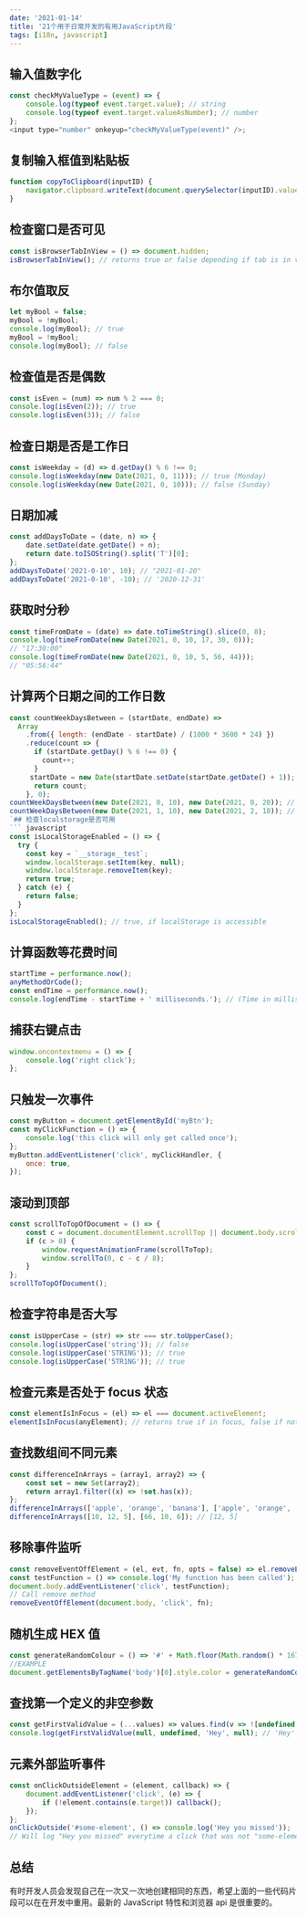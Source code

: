 ```yaml
---
date: '2021-01-14'
title: '21个用于日常开发的有用JavaScript片段'
tags: [i18n, javascript]
---
```


## 输入值数字化

```javascript
const checkMyValueType = (event) => {
	console.log(typeof event.target.value); // string
	console.log(typeof event.target.valueAsNumber); // number
};
<input type="number" onkeyup="checkMyValueType(event)" />;
```

## 复制输入框值到粘贴板

```javascript
function copyToClipboard(inputID) {
	navigator.clipboard.writeText(document.querySelector(inputID).value);
}
```

## 检查窗口是否可见

```javascript
const isBrowserTabInView = () => document.hidden;
isBrowserTabInView(); // returns true or false depending if tab is in view / focus
```

## 布尔值取反

```javascript
let myBool = false;
myBool = !myBool;
console.log(myBool); // true
myBool = !myBool;
console.log(myBool); // false
```

## 检查值是否是偶数

```javascript
const isEven = (num) => num % 2 === 0;
console.log(isEven(2)); // true
console.log(isEven(3)); // false
```

## 检查日期是否是工作日

```javascript
const isWeekday = (d) => d.getDay() % 6 !== 0;
console.log(isWeekday(new Date(2021, 0, 11))); // true (Monday)
console.log(isWeekday(new Date(2021, 0, 10))); // false (Sunday)
```

## 日期加减

```javascript
const addDaysToDate = (date, n) => {
	date.setDate(date.getDate() + n);
	return date.toISOString().split('T')[0];
};
addDaysToDate('2021-0-10', 10); // "2021-01-20"
addDaysToDate('2021-0-10', -10); // '2020-12-31'
```

## 获取时分秒

```javascript
const timeFromDate = (date) => date.toTimeString().slice(0, 8);
console.log(timeFromDate(new Date(2021, 0, 10, 17, 30, 0)));
// "17:30:00"
console.log(timeFromDate(new Date(2021, 0, 10, 5, 56, 44)));
// "05:56:44"
```

## 计算两个日期之间的工作日数

````javascript
const countWeekDaysBetween = (startDate, endDate) =>
  Array
    .from({ length: (endDate - startDate) / (1000 * 3600 * 24) })
    .reduce(count => {
      if (startDate.getDay() % 6 !== 0) {
        count++;
      }
     startDate = new Date(startDate.setDate(startDate.getDate() + 1));
      return count;
    }, 0);
countWeekDaysBetween(new Date(2021, 0, 10), new Date(2021, 0, 20)); // 7
countWeekDaysBetween(new Date(2021, 1, 10), new Date(2021, 2, 18)); // 26
`## 检查localstorage是否可用
``` javascript
const isLocalStorageEnabled = () => {
  try {
    const key = `__storage__test`;
    window.localStorage.setItem(key, null);
    window.localStorage.removeItem(key);
    return true;
  } catch (e) {
    return false;
  }
};
isLocalStorageEnabled(); // true, if localStorage is accessible
````

## 计算函数等花费时间

```javascript
startTime = performance.now();
anyMethodOrCode();
const endTime = performance.now();
console.log(endTime - startTime + ' milliseconds.'); // (Time in milliseconds)
```

## 捕获右键点击

```javascript
window.oncontextmenu = () => {
	console.log('right click');
};
```

## 只触发一次事件

```javascript
const myButton = document.getElementById('myBtn');
const myClickFunction = () => {
	console.log('this click will only get called once');
};
myButton.addEventListener('click', myClickHandler, {
	once: true,
});
```

## 滚动到顶部

```javascript
const scrollToTopOfDocument = () => {
	const c = document.documentElement.scrollTop || document.body.scrollTop;
	if (c > 0) {
		window.requestAnimationFrame(scrollToTop);
		window.scrollTo(0, c - c / 8);
	}
};
scrollToTopOfDocument();
```

## 检查字符串是否大写

```javascript
const isUpperCase = (str) => str === str.toUpperCase();
console.log(isUpperCase('string')); // false
console.log(isUpperCase('STRING')); // true
console.log(isUpperCase('5TR1NG')); // true
```

## 检查元素是否处于 focus 状态

```javascript
const elementIsInFocus = (el) => el === document.activeElement;
elementIsInFocus(anyElement); // returns true if in focus, false if not in focus
```

## 查找数组间不同元素

```javascript
const differenceInArrays = (array1, array2) => {
	const set = new Set(array2);
	return array1.filter((x) => !set.has(x));
};
differenceInArrays(['apple', 'orange', 'banana'], ['apple', 'orange', 'mango']); // ["banana"]
differenceInArrays([10, 12, 5], [66, 10, 6]); // [12, 5]
```

## 移除事件监听

```javascript
const removeEventOffElement = (el, evt, fn, opts = false) => el.removeEventListener(evt, fn, opts);
const testFunction = () => console.log('My function has been called');
document.body.addEventListener('click', testFunction);
// Call remove method
removeEventOffElement(document.body, 'click', fn);
```

## 随机生成 HEX 值

```javascript
const generateRandomColour = () => '#' + Math.floor(Math.random() * 16777215).toString(16);
//EXAMPLE
document.getElementsByTagName('body')[0].style.color = generateRandomColour();
```

## 查找第一个定义的非空参数

```javascript
const getFirstValidValue = (...values) => values.find(v => ![undefined, null].includes(v));
console.log(getFirstValidValue(null, undefined, 'Hey', null); // 'Hey'
```

## 元素外部监听事件

```javascript
const onClickOutsideElement = (element, callback) => {
	document.addEventListener('click', (e) => {
		if (!element.contains(e.target)) callback();
	});
};
onClickOutside('#some-element', () => console.log('Hey you missed'));
// Will log "Hey you missed" everytime a click that was not "some-element" was clicked
```

## 总结

有时开发人员会发现自己在一次又一次地创建相同的东西，希望上面的一些代码片段可以在在开发中重用。最新的 JavaScript 特性和浏览器 api 是很重要的。
